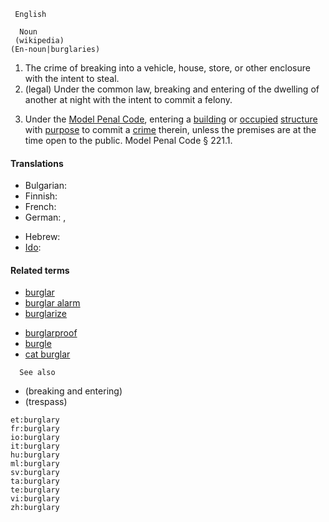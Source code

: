   English

   Noun
  (wikipedia)
 (En-noun|burglaries)

# The crime of breaking into a vehicle, house, store, or other enclosure with the intent to steal.
# (legal) Under the common law, breaking and entering of the dwelling of another at night with the intent to commit a felony.
# {{context|legal|US}} Under the [[w:Model Penal Code|Model Penal Code]], entering a [[building]] or [[occupied]] [[structure]] with [[purpose]] to commit a [[crime]] therein, unless the premises are at the time open to the public. Model Penal Code § 221.1.

====Translations====
{{trans-top|the crime of breaking into}}
* Bulgarian: {{t|bg|кражба чрез взлом|sc=Cyrl}}
* Finnish: {{t-|fi|murto}}
* French: {{t+|fr|cambriolage|m}}
* German: {{t+|de|Einbruch|m}}, {{t-|de|Einbruchdiebstahl|m}}
{{trans-mid}}
* Hebrew: {{t-|he|פריצה|f|tr=pritza|sc=Hebr}}
* [[Ido]]: {{t+|io|rupto-furto|xs=Ido}}
{{trans-bottom}}

====Related terms====
{{top2}}
*[[burglar]]
*[[burglar alarm]]
*[[burglarize]]
{{mid2}}
*[[burglarproof]]
*[[burgle]]
*[[cat burglar]]
{{bottom}}

   See also
*  (breaking and entering) 
*  (trespass) 

 et:burglary
 fr:burglary
 io:burglary
 it:burglary
 hu:burglary
 ml:burglary
 sv:burglary
 ta:burglary
 te:burglary
 vi:burglary
 zh:burglary